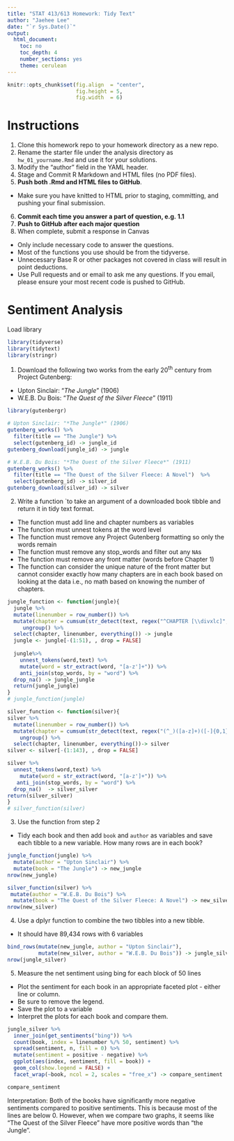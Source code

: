 ```yaml
---
title: "STAT 413/613 Homework: Tidy Text"
author: "Jaehee Lee"
date: "`r Sys.Date()`"
output:
  html_document:
    toc: no
    toc_depth: 4
    number_sections: yes
    theme: cerulean
---
```


```r
knitr::opts_chunk$set(fig.align  = "center",
                      fig.height = 5, 
                      fig.width  = 6)
```

# Instructions {-}
1. Clone this homework repo to your homework directory as a new repo.
2. Rename the starter file under the analysis directory as `hw_01_yourname.Rmd` and use it for your solutions.   
3. Modify the "author" field in the YAML header.  
4. Stage and Commit R Markdown and HTML files (no PDF files).   
5. **Push both .Rmd and HTML files to GitHub**.   
- Make sure you have knitted to HTML prior to staging, committing, and pushing your final submission.  
6. **Commit each time you answer a part of question, e.g. 1.1**   
7. **Push to GitHub after each major question**   
8. When complete, submit a response in Canvas  

- Only include necessary code to answer the questions.
- Most of the functions you use should be from the tidyverse. 
- Unnecessary Base R or other packages not covered in class will result in point deductions.
- Use Pull requests and or email to ask me any questions. If you email, please ensure your most recent code is pushed to GitHub.


# Sentiment Analysis

Load library
```r
library(tidyverse)
library(tidytext)
library(stringr)
```

1. Download the following two works from the early 20^th^ century from Project Gutenberg:
- Upton Sinclair: "*The Jungle*" (1906)
- W.E.B. Du Bois: "*The Quest of the Silver Fleece*" (1911)
```r
library(gutenbergr)
```

```r
# Upton Sinclair: "*The Jungle*" (1906)
gutenberg_works() %>%  
  filter(title == "The Jungle") %>%  
  select(gutenberg_id) -> jungle_id
gutenberg_download(jungle_id) -> jungle
```

```r
# W.E.B. Du Bois: "*The Quest of the Silver Fleece*" (1911)
gutenberg_works() %>%  
  filter(title == "The Quest of the Silver Fleece: A Novel")  %>% 
  select(gutenberg_id) -> silver_id
gutenberg_download(silver_id) -> silver
```

2. Write a function `to take an argument of a downloaded book tibble and return it in tidy text format.
- The function must add line and chapter numbers as variables
- The function must unnest tokens at the word level
- The function must remove any Project Gutenberg formatting so only the words remain
- The function must remove any stop_words and filter out any `NA`s
- The function must remove any front matter (words before Chapter 1)
- The function can consider the unique nature of the front matter but cannot consider exactly how many chapters are in each book based on looking at the data i.e., no math based on knowing the number of chapters.
```r
jungle_function <- function(jungle){
  jungle %>%  
  mutate(linenumber = row_number()) %>%  
  mutate(chapter = cumsum(str_detect(text, regex("^CHAPTER [\\divxlc]",ignore_case = TRUE)))) %>%  
     ungroup() %>% 
  select(chapter, linenumber, everything()) -> jungle
  jungle <- jungle[-(1:51), , drop = FALSE]
  
  jungle%>% 
    unnest_tokens(word,text) %>%
    mutate(word = str_extract(word, "[a-z']+")) %>%
    anti_join(stop_words, by = "word") %>%  
  drop_na() -> jungle_jungle
  return(jungle_jungle)
}
# jungle_function(jungle)
```

```r
silver_function <- function(silver){
silver %>%  
  mutate(linenumber = row_number()) %>%  
  mutate(chapter = cumsum(str_detect(text, regex("(^_)([a-z]+)([-]{0,1})([a-z]+)(_$)",ignore_case = TRUE))))  %>%  
    ungroup() %>% 
  select(chapter, linenumber, everything())-> silver 
silver <- silver[-(1:143), , drop = FALSE]

silver %>%  
  unnest_tokens(word,text) %>% 
    mutate(word = str_extract(word, "[a-z']+")) %>% 
   anti_join(stop_words, by = "word") %>%  
  drop_na()  -> silver_silver
return(silver_silver)
}
# silver_function(silver)
```

3. Use the function from step 2
- Tidy each book and then add `book` and `author` as variables and save each tibble to a new variable. How many rows are in each book?
```r
jungle_function(jungle) %>%   
  mutate(author = "Upton Sinclair") %>%  
  mutate(book = "The Jungle") -> new_jungle
nrow(new_jungle)
```
```r
silver_function(silver) %>%  
 mutate(author = "W.E.B. Du Bois") %>%  
  mutate(book = "The Quest of the Silver Fleece: A Novel") -> new_silver
nrow(new_silver)
```

4. Use a dplyr function to combine the two tibbles into a new tibble. 
- It should have 89,434 rows with 6 variables
```r
bind_rows(mutate(new_jungle, author = "Upton Sinclair"), 
          mutate(new_silver, author = "W.E.B. Du Bois")) -> jungle_silver
nrow(jungle_silver)
```

5. Measure the net sentiment using bing for each block of 50 lines
- Plot the sentiment for each book in an appropriate faceted plot - either line or column. 
- Be sure to remove the legend.
- Save the plot to a variable
- Interpret the plots for each book and compare them.
```r
jungle_silver %>%  
  inner_join(get_sentiments("bing")) %>%  
  count(book, index = linenumber %/% 50, sentiment) %>%  
  spread(sentiment, n, fill = 0) %>%  
  mutate(sentiment = positive - negative) %>%  
  ggplot(aes(index, sentiment, fill = book)) +
  geom_col(show.legend = FALSE) +
  facet_wrap(~book, ncol = 2, scales = "free_x") -> compare_sentiment

compare_sentiment
```
Interpretation: Both of the books have significantly more negative sentiments compared to positive sentiments. This is because most of the lines are below 0. However, when we compare two graphs, it seems like "The Quest of the Silver Fleece" have more positive words than "the Jungle".
